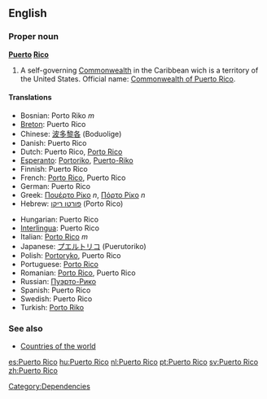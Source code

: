 ==English==

===Proper noun===
'''[[puerto|Puerto]] [[rico|Rico]]'''
# A self-governing [[Commonwealth]] in the Caribbean wich is a territory of the United States. Official name: [[Commonwealth of Puerto Rico]].
 
====Translations====
{{top}}
*Bosnian: Porto Riko ''m''
*[[Breton]]: Puerto Rico
*Chinese: [[波多黎各]] (Boduolige)
*Danish: Puerto Rico
*Dutch: Puerto Rico, [[Porto Rico]]
*[[Esperanto]]: [[Portoriko]], [[Puerto-Riko]]
*Finnish: Puerto Rico
*French: [[Porto Rico]], Puerto Rico
*German: Puerto Rico
*Greek: [[Πουέρτο Ρίκο]] ''n'', [[Πόρτο Ρίκο]] ''n''
*Hebrew: [[פורטו ריקו]] (Porto Rico)
{{mid}}
*Hungarian: Puerto Rico
*[[Interlingua]]: Puerto Rico
*Italian: [[Porto Rico]] ''m''
*Japanese: [[プエルトリコ]] (Puerutoriko)
*Polish: [[Portoryko]], Puerto Rico
*Portuguese: [[Porto Rico]]
*Romanian: [[Porto Rico]], Puerto Rico
*Russian: [[Пуэрто-Рико]]
*Spanish: Puerto Rico
*Swedish: Puerto Rico
*Turkish: [[Porto Riko]]
{{bottom}}

===See also===
* [[Countries of the world]]

[[Category:Dependencies]]

[[es:Puerto Rico]]
[[hu:Puerto Rico]]
[[nl:Puerto Rico]]
[[pt:Puerto Rico]]
[[sv:Puerto Rico]]
[[zh:Puerto Rico]]